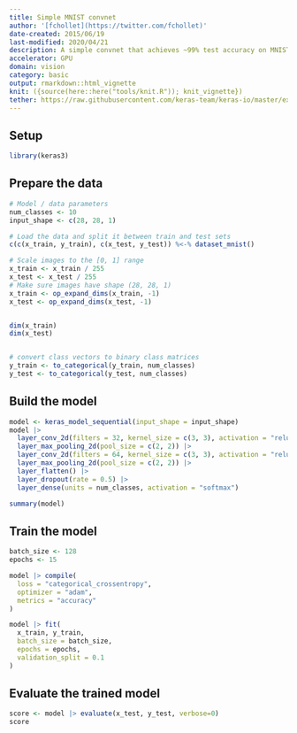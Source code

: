 ```yaml
---
title: Simple MNIST convnet
author: '[fchollet](https://twitter.com/fchollet)'
date-created: 2015/06/19
last-modified: 2020/04/21
description: A simple convnet that achieves ~99% test accuracy on MNIST.
accelerator: GPU
domain: vision
category: basic
output: rmarkdown::html_vignette
knit: ({source(here::here("tools/knit.R")); knit_vignette})
tether: https://raw.githubusercontent.com/keras-team/keras-io/master/examples/vision/mnist_convnet.py
---
```


## Setup

```r
library(keras3)
```

## Prepare the data

```r
# Model / data parameters
num_classes <- 10
input_shape <- c(28, 28, 1)

# Load the data and split it between train and test sets
c(c(x_train, y_train), c(x_test, y_test)) %<-% dataset_mnist()

# Scale images to the [0, 1] range
x_train <- x_train / 255
x_test <- x_test / 255
# Make sure images have shape (28, 28, 1)
x_train <- op_expand_dims(x_train, -1)
x_test <- op_expand_dims(x_test, -1)


dim(x_train)
dim(x_test)


# convert class vectors to binary class matrices
y_train <- to_categorical(y_train, num_classes)
y_test <- to_categorical(y_test, num_classes)
```

## Build the model

```r
model <- keras_model_sequential(input_shape = input_shape)
model |>
  layer_conv_2d(filters = 32, kernel_size = c(3, 3), activation = "relu") |>
  layer_max_pooling_2d(pool_size = c(2, 2)) |>
  layer_conv_2d(filters = 64, kernel_size = c(3, 3), activation = "relu") |>
  layer_max_pooling_2d(pool_size = c(2, 2)) |>
  layer_flatten() |>
  layer_dropout(rate = 0.5) |>
  layer_dense(units = num_classes, activation = "softmax")

summary(model)
```

## Train the model

```r
batch_size <- 128
epochs <- 15

model |> compile(
  loss = "categorical_crossentropy", 
  optimizer = "adam", 
  metrics = "accuracy"
)

model |> fit(
  x_train, y_train, 
  batch_size = batch_size, 
  epochs = epochs, 
  validation_split = 0.1
)
```

## Evaluate the trained model

```r
score <- model |> evaluate(x_test, y_test, verbose=0)
score
```
